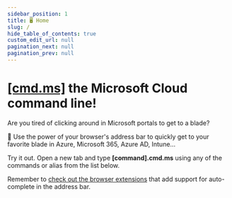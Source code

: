 ```yaml
---
sidebar_position: 1
title: 🖥 Home
slug: /
hide_table_of_contents: true
custom_edit_url: null
pagination_next: null
pagination_prev: null
---
```

<head>
  <link rel="search" type="application/opensearchdescription+xml" title="[cmd.ms] Search" href="/opensearch.xml" />
</head>


# [[cmd.ms]](/) the Microsoft Cloud command line!

Are you tired of clicking around in Microsoft portals to get to a blade?

🚀 Use the power of your browser's address bar to quickly get to your favorite blade in Azure, Microsoft 365, Azure AD, Intune...

Try it out. Open a new tab and type **[command].cmd.ms** using any of the commands or alias from the list below. 

Remember to [check out the browser extensions](/docs/tips) that add support for auto-complete in the address bar.

<CommandsTable
  columns={columns}
  data={commands}
/>


